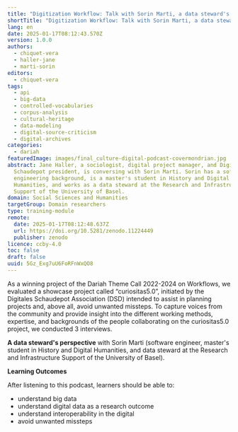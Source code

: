 ```yaml
---
title: "Digitization Workflow: Talk with Sorin Marti, a data steward's perspective"
shortTitle: "Digitization Workflow: Talk with Sorin Marti, a data steward's perspective"
lang: en
date: 2025-01-17T08:12:43.570Z
version: 1.0.0
authors:
  - chiquet-vera
  - haller-jane
  - marti-sorin
editors:
  - chiquet-vera
tags:
  - api
  - big-data
  - controlled-vocabularies
  - corpus-analysis
  - cultural-heritage
  - data-modeling
  - digital-source-criticism
  - digital-archives
categories:
  - dariah
featuredImage: images/final_culture-digital-podcast-covermondrian.jpg
abstract: Jane Haller, a sociologist, digital project manager, and Digitales
  Schaudepot president, is conversing with Sorin Marti. Sorin has a software
  engineering background, is a master's student in History and Digital
  Humanities, and works as a data steward at the Research and Infrastructure
  Support of the University of Basel.
domain: Social Sciences and Humanities
targetGroup: Domain researchers
type: training-module
remote:
  date: 2025-01-17T08:12:48.637Z
  url: https://doi.org/10.5281/zenodo.11224449
  publisher: zenodo
licence: ccby-4.0
toc: false
draft: false
uuid: 5Gz_Exg7uU6FoRFnWxQO8
---
```

As a winning project of the Dariah Theme Call 2022-2024 on Workflows, we evaluated a showcase project called “curiositas5.0”, initiated by the Digitales Schaudepot Association (DSD) intended to assist in planning projects and, above all, avoid unwanted missteps. To capture voices from the community and provide insight into the different working methods, expertise, and backgrounds of the people collaborating on the curiositas5.0 project, we conducted 3 interviews.

**A data steward's perspective** with Sorin Marti (software engineer, master's student in History and Digital Humanities, and data steward at the Research and Infrastructure Support of the University of Basel).



**Learning Outcomes**

After listening to this podcast, learners should be able to:

- understand big data
- understand digital data as a research outcome
- understand interoperability in the digital
- avoid unwanted missteps

<ExternalResource title="Interested in learning more?" subtitle="Podcast with a Data Steward (spotify)" url="https://open.spotify.com/episode/6EcwZoIML327896MZW6Jo3?si=CnE5M8F6QBmRin-ZtpI_2A" />

<ExternalResource title="Interested in learning more?" subtitle="Audio on zenodo" url="https://doi.org/10.5281/zenodo.11224449" />
